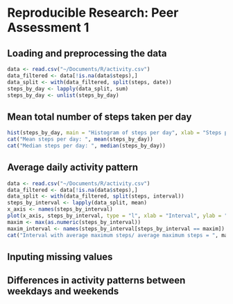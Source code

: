 # Reproducible Research: Peer Assessment 1


## Loading and preprocessing the data

```r
data <- read.csv("~/Documents/R/activity.csv")
data_filtered <- data[!is.na(data$steps),]
data_split <- with(data_filtered, split(steps, date))
steps_by_day <- lapply(data_split, sum)
steps_by_day <- unlist(steps_by_day)
```

## Mean total number of steps taken per day

```r
hist(steps_by_day, main = "Histogram of steps per day", xlab = "Steps per day")
cat("Mean steps per day: ", mean(steps_by_day))
cat("Median steps per day: ", median(steps_by_day))
```

## Average daily activity pattern

```r
data <- read.csv("~/Documents/R/activity.csv")
data_filtered <- data[!is.na(data$steps),]
data_split <- with(data_filtered, split(steps, interval))
steps_by_interval <- lapply(data_split, mean)
x_axis <- names(steps_by_interval)
plot(x_axis, steps_by_interval, type = "l", xlab = "Interval", ylab = "Steps", main = "Time series: interval vs steps")
maxim <- max(as.numeric(steps_by_interval))
maxim_interval <- names(steps_by_interval[steps_by_interval == maxim])
cat("Interval with average maximum steps/ average maximum steps = ", maxim_interval,"/", maxim)
```

## Inputing missing values



## Differences in activity patterns between weekdays and weekends
